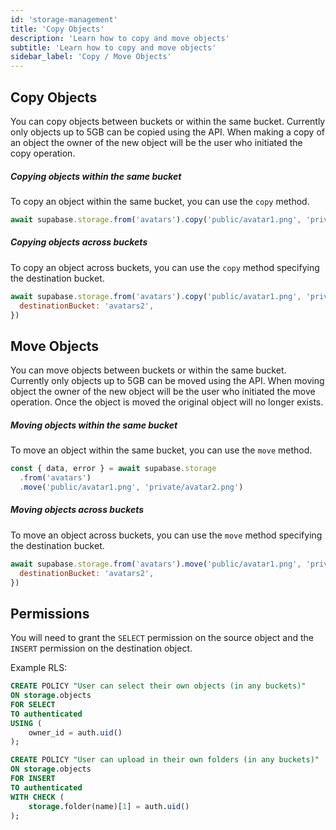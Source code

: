 ```yaml
---
id: 'storage-management'
title: 'Copy Objects'
description: 'Learn how to copy and move objects'
subtitle: 'Learn how to copy and move objects'
sidebar_label: 'Copy / Move Objects'
---
```


## Copy Objects

You can copy objects between buckets or within the same bucket. Currently only objects up to 5GB can be copied using the API.
When making a copy of an object the owner of the new object will be the user who initiated the copy operation.

##### Copying objects within the same bucket

To copy an object within the same bucket, you can use the `copy` method.

```javascript
await supabase.storage.from('avatars').copy('public/avatar1.png', 'private/avatar2.png')
```

##### Copying objects across buckets

To copy an object across buckets, you can use the `copy` method specifying the destination bucket.

```javascript
await supabase.storage.from('avatars').copy('public/avatar1.png', 'private/avatar2.png', {
  destinationBucket: 'avatars2',
})
```

## Move Objects

You can move objects between buckets or within the same bucket. Currently only objects up to 5GB can be moved using the API.
When moving object the owner of the new object will be the user who initiated the move operation.
Once the object is moved the original object will no longer exists.

##### Moving objects within the same bucket

To move an object within the same bucket, you can use the `move` method.

```javascript
const { data, error } = await supabase.storage
  .from('avatars')
  .move('public/avatar1.png', 'private/avatar2.png')
```

##### Moving objects across buckets

To move an object across buckets, you can use the `move` method specifying the destination bucket.

```javascript
await supabase.storage.from('avatars').move('public/avatar1.png', 'private/avatar2.png', {
  destinationBucket: 'avatars2',
})
```

## Permissions

You will need to grant the `SELECT` permission on the source object and the `INSERT` permission on the destination object.

Example RLS:

```sql
CREATE POLICY "User can select their own objects (in any buckets)"
ON storage.objects
FOR SELECT
TO authenticated
USING (
    owner_id = auth.uid()
);

CREATE POLICY "User can upload in their own folders (in any buckets)"
ON storage.objects
FOR INSERT
TO authenticated
WITH CHECK (
    storage.folder(name)[1] = auth.uid()
);
```
